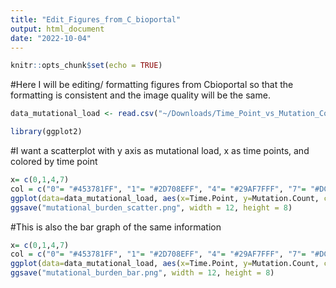 ```yaml
---
title: "Edit_Figures_from_C_bioportal"
output: html_document
date: "2022-10-04"
---
```


```r
knitr::opts_chunk$set(echo = TRUE)
```

#Here I will be editing/ formatting figures from Cbioportal so that the formatting is consistent and the image quality will be the same. 

```r
data_mutational_load <- read.csv("~/Downloads/Time_Point_vs_Mutation_Count.csv")
```

```r
library(ggplot2)
```

#I want a scatterplot with y axis as mutational load, x as time points, and colored by time point 
```r
x= c(0,1,4,7)
col = c("0"= "#453781FF", "1"= "#2D708EFF", "4"= "#29AF7FFF", "7"= "#DCE319FF")
ggplot(data=data_mutational_load, aes(x=Time.Point, y=Mutation.Count, color= factor(Time.Point), group= Time.Point, fill=factor(Time.Point))) + geom_point(size=7) + theme(legend.position= "none") + labs(x= "Passage", y= "Total Mutation Count", title= "Whole Exome Sequencing Mutational Burden") + theme(text = element_text(size = 20)) + theme(panel.background = element_blank(), panel.grid.major= element_line()) + theme(axis.line = element_line(colour = "black")) + scale_x_continuous(breaks= x)
ggsave("mutational_burden_scatter.png", width = 12, height = 8) 
```
#This is also the bar graph of the same information 
```r
x= c(0,1,4,7)
col = c("0"= "#453781FF", "1"= "#2D708EFF", "4"= "#29AF7FFF", "7"= "#DCE319FF")
ggplot(data=data_mutational_load, aes(x=Time.Point, y=Mutation.Count, color= Time.Point, group= Time.Point, fill=factor(Time.Point))) +geom_bar(stat="identity", position="dodge", color="black") + theme(legend.position= "none") + labs(x= "Passage", y= "Total Mutation Count", title= "Whole Exome Sequencing Mutational Burden") + theme(text = element_text(size = 15)) + theme(panel.background = element_blank(), panel.grid.major= element_line()) + theme(axis.line = element_line(colour = "black")) + scale_x_discrete(limits= x) 
ggsave("mutational_burden_bar.png", width = 12, height = 8) 
```




